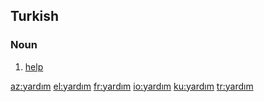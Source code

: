 ==Turkish==
===Noun===
{{infl|tr|noun}}

#[[help]]

[[az:yardım]]
[[el:yardım]]
[[fr:yardım]]
[[io:yardım]]
[[ku:yardım]]
[[tr:yardım]]